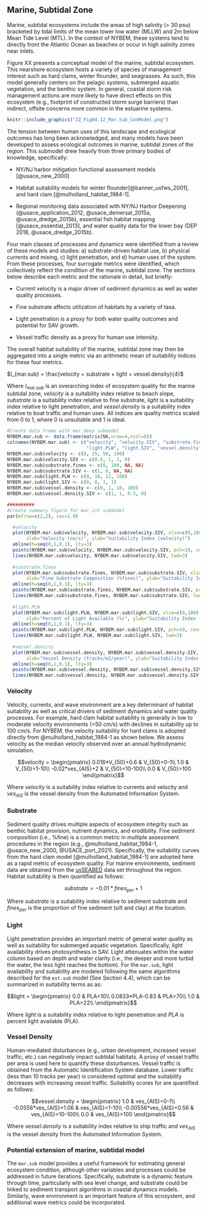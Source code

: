 ## Marine, Subtidal Zone


Marine, subtidal ecosystems include the areas of high salinity (> 30 psu) bracketed by tidal limits of the mean lower low water (MLLW) and 2m below Mean Tide Level (MTL). In the context of NYBEM, these systems tend to directly front the Atlantic Ocean as beaches or occur in high salinity zones near inlets. 

Figure XX presents a conceptual model of the marine, subtidal ecosystem. This nearshore ecosystem hosts a variety of species of management interest such as hard clams, winter flounder, and seagrasses. As such, this model generally centers on the pelagic systems, submerged aquatic vegetation, and the benthic system. In general, coastal storm risk management actions are more likely to have direct effects on this ecosystem (e.g., footprint of constructed storm surge barriers) than indirect, offsite concerns more common in the estuarine systems.

```{r, fig.cap="Conceptual model for the marine, subtidal submodel."}
knitr::include_graphics("ZZ_Fig04.12_Mar.Sub_ConModel.png")
```


The tension between human uses of this landscape and ecological outcomes has long been acknowledged, and many models have been developed to assess ecological outcomes in marine, subtidal zones of the region. This submodel drew heavily from three primary bodies of knowledge, specifically:

- NY/NJ harbor mitigation functional assessment models [@usace_new_2000]  

- Habitat suitability models for winter flounder[@banner_usfws_2001], and hard clam [@mulholland_habitat_1984-1].

- Regional monitoring data associated with NY/NJ Harbor Deepening (@usace_application_2012, @usace_demersal_2015a, @usace_dredge_2015b), essential fish habitat mapping [@usace_essential_2013], and water quality data for the lower bay (DEP 2018, @usace_dredge_2015b).


Four main classes of processes and dynamics were identified from a review of these models and studies: a) substrate-driven habitat use, b) physical currents and mixing, c) light penetration, and d) human uses of the system. From these processes, four surrogate metrics were identified, which collectively reflect the condition of the marine, subtidal zone. The sections below describe each metric and the rationale in detail, but briefly:

*	Current velocity is a major driver of sediment dynamics as well as water quality processes.

*	Fine substrate affects utilization of habitats by a variety of taxa.  

*	Light penetration is a proxy for both water quality outcomes and potential for SAV growth.  

*	Vessel traffic density as a proxy for human use intensity.  

The overall habitat suitability of the marine, subtidal zone may then be aggregated into a single metric via an arithmetic mean of suitability indices for these four metrics.

$I_{mar.sub} = \frac{velocity + substrate + light + vessel.density}{4}$ 

Where $I_{mar.sub}$ is an overarching index of ecosystem quality for the marine subtidal zone, $velocity$ is a suitability index relative to beach slope, $substrate$ is a suitability index relative to fine substrate, $light$ is a suitability index relative to light penetration, and $vessel.density$ is a suitability index relative to boat traffic and human uses. All indices are quality metrics scaled from 0 to 1, where 0 is unsuitable and 1 is ideal.

```{r echo=FALSE, fig.width=8, fig.height=8, fig.cap="Suitability index curves for the marine, deepwater zone."}
#Create data frame with mar.deep submodel
NYBEM.mar.sub <- data.frame(matrix(NA,nrow=4,ncol=8))
colnames(NYBEM.mar.sub) <- c("velocity", "velocity.SIV", "substrate.fines", "substrate.SIV", 
                             "light.PLW", "light.SIV", "vessel.density", "vessel.density.SIV")
NYBEM.mar.sub$velocity <- c(0, 25, 50, 100)
NYBEM.mar.sub$velocity.SIV <- c(0.6, 1, 1, 0)
NYBEM.mar.sub$substrate.fines <- c(0, 100, NA, NA)
NYBEM.mar.sub$substrate.SIV <- c(1, 0, NA, NA)
NYBEM.mar.sub$light.PLW <- c(0, 10, 22, 100)
NYBEM.mar.sub$light.SIV <- c(0, 0, 1, 1)
NYBEM.mar.sub$vessel.density <- c(0, 1, 10, 100)
NYBEM.mar.sub$vessel.density.SIV <- c(1, 1, 0.5, 0)

##########
#Create summary figure for mar.int submodel
par(mfrow=c(2,2), cex=1.0)

  #velocity
  plot(NYBEM.mar.sub$velocity, NYBEM.mar.sub$velocity.SIV, xlim=c(0,100), ylim=c(0,1), type="l",
       xlab="Velocity (cm/s)", ylab="Suitability Index (velocity)")
  abline(h=seq(0,1,0.1), lty=3)
  points(NYBEM.mar.sub$velocity, NYBEM.mar.sub$velocity.SIV, pch=19, cex=2)
  lines(NYBEM.mar.sub$velocity, NYBEM.mar.sub$velocity.SIV, lwd=3)
  
  #substrate.fines
  plot(NYBEM.mar.sub$substrate.fines, NYBEM.mar.sub$substrate.SIV, xlim=c(0,100), ylim=c(0,1), type="l",
       xlab="Fine Substrate Composition (%fines)", ylab="Suitability Index (substrate.fines)")
  abline(h=seq(0,1,0.1), lty=3)
  points(NYBEM.mar.sub$substrate.fines, NYBEM.mar.sub$substrate.SIV, pch=19, cex=2)
  lines(NYBEM.mar.sub$substrate.fines, NYBEM.mar.sub$substrate.SIV, lwd=3)
  
  #light.PLW
  plot(NYBEM.mar.sub$light.PLW, NYBEM.mar.sub$light.SIV, xlim=c(0,100), ylim=c(0,1), type="l",
       xlab="Percent of Light Available (%)", ylab="Suitability Index (light)")
  abline(h=seq(0,1,0.1), lty=3)
  points(NYBEM.mar.sub$light.PLW, NYBEM.mar.sub$light.SIV, pch=19, cex=2)
  lines(NYBEM.mar.sub$light.PLW, NYBEM.mar.sub$light.SIV, lwd=3)
  
  #vessel.density
  plot(NYBEM.mar.sub$vessel.density, NYBEM.mar.sub$vessel.density.SIV, xlim=c(0,100), ylim=c(0,1), type="l",
       xlab="Vessel Density (tracks/m2/year)", ylab="Suitability Index (vessel.density)")
  abline(h=seq(0,1,0.1), lty=3)
  points(NYBEM.mar.sub$vessel.density, NYBEM.mar.sub$vessel.density.SIV, pch=19, cex=2)
  lines(NYBEM.mar.sub$vessel.density, NYBEM.mar.sub$vessel.density.SIV, lwd=3)

```


### Velocity


Velocity, currents, and wave environment are a key determinant of habitat suitability as well as critical drivers of sediment dynamics and water quality processes. For example, hard clam habitat suitability is generally in low to moderate velocity environments (<50 cm/s) with declines in suitability up to 100 cm/s. For NYBEM, the velocity suitability for hard clams is adopted directly from @mulholland_habitat_1984-1 as shown below. We assess velocity as the median velocity observed over an annual hydrodynamic simulation. 

$$velocity = \begin{pmatrix} 0.016*V_{50}+0.6 & V_{50}=0-1\\
1.0 & V_{50}=1-10\\
-0.02*ves_{AIS}+2 & V_{50}=10-100\\
0.0 & V_{50}>100
\end{pmatrix}$$ 

Where $velocity$ is a suitability index relative to currents and velocity and $ves_{AIS}$ is the vessel density from the Automated Information System.

### Substrate


Sediment quality drives multiple aspects of ecosystem integrity such as benthic habitat provision, nutrient dynamics, and erodibility. Fine sediment composition (i.e., %fine) is a common metric in multiple assessment procedures in the region (e.g., @mulholland_habitat_1984-1, @usace_new_2000, @USACE_port_2021). Specifically, the suitability curves from the hard clam model [@mulholland_habitat_1984-1] are adopted here as a rapid metric of ecosystem quality. For marine environments, sediment data are obtained from the [usSEABED](https://www.usgs.gov/programs/cmhrp/science/accessing-usseabed) data set throughout the region. Habitat suitability is then quantified as follows:

$$substrate = -0.01*fines_{per}+1$$ 

Where $substrate$ is a suitability index relative to sediment substrate and $fines_{per}$ is the proportion of fine sediment (silt and clay) at the location.

### Light


Light penetration provides an important metric of general water quality as well as suitability for submerged aquatic vegetation. Specifically, light availability drives photosynthesis in SAV. Light attenuates within the water column based on depth and water clarity (i.e., the deeper and more turbid the water, the less light reaches the bottom). For the `mar.sub`, light availability and suitability are modeled following the same algorithms described for the `est.sub` model (See Section 4.4), which can be summarized in suitability terms as as:

$$light = \begin{pmatrix} 0.0 & PLA<10\\
0.0833*PLA-0.83 & PLA>70\\
1.0 & PLA>22\\
\end{pmatrix}$$ 

Where $light$ is a suitability index relative to light penetration and $PLA$ is percent light available (PLA).

### Vessel Density

Human-mediated disturbances (e.g., urban development, increased vessel traffic, etc.) can negatively impact subtidal habitats. A proxy of vessel traffic per area is used here to quantify these disturbances. Vessel traffic is obtained from the Automatic Identification System database. Lower traffic (less than 10 tracks per year) is considered optimal and the suitability decreases with increasing vessel traffic. Suitability scores for are quantified as follows: 

$$vessel.density = \begin{pmatrix} 1.0 & ves_{AIS}=0-1\\
-0.0556*ves_{AIS}+1.06 & ves_{AIS}=1-10\\
-0.00556*ves_{AIS}+0.56 & ves_{AIS}=10-100\\
0.0 & ves_{AIS}>100
\end{pmatrix}$$ 

Where $vessel.density$ is a suitability index relative to ship traffic and $ves_{AIS}$ is the vessel density from the Automated Information System.


### Potential extension of marine, subtidal model

The `mar.sub` model provides a useful framework for estimating general ecosystem condition, although other variables and processes could be addressed in future iterations. Specifically, substrate is a dynamic feature through time, particularly with sea level change, and substrate could be linked to sediment transport algorithms in coastal dynamics models. Similarly, wave environment is an important feature of this ecosystem, and additional wave metrics could be incorporated. 


